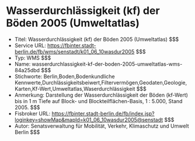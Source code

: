 # Wasserdurchlässigkeit (kf) der Böden 2005 (Umweltatlas)
- Titel: Wasserdurchlässigkeit (kf) der Böden 2005 (Umweltatlas) $$$
- Service URL: https://fbinter.stadt-berlin.de/fb/wms/senstadt/k01_06_10wasdur2005 $$$
- Typ: WMS $$$
- Name: wasserdurchlassigkeit-kf-der-boden-2005-umweltatlas-wms-84a25dbd $$$
- Stichworte: Berlin,Boden,Bodenkundliche Kennwerte,Durchlässigkeitsbeiwert,Filtervermögen,Geodaten,Geologie,Karten,Kf-Wert,Umweltatlas,Waserdurchlässigkeit $$$
- Anmerkung: Darstellung der Wasserdurchlässigkeit der Böden (kf-Wert) bis in 1 m Tiefe auf Block- und Blockteilflächen-Basis, 1 : 5.000, Stand 2005. $$$
- Fisbroker URL: https://fbinter.stadt-berlin.de/fb/index.jsp?loginkey=showMap&mapId=k01_06_10wasdur2005@senstadt $$$
- Autor: Senatsverwaltung für Mobilität, Verkehr, Klimaschutz und Umwelt Berlin $$$
